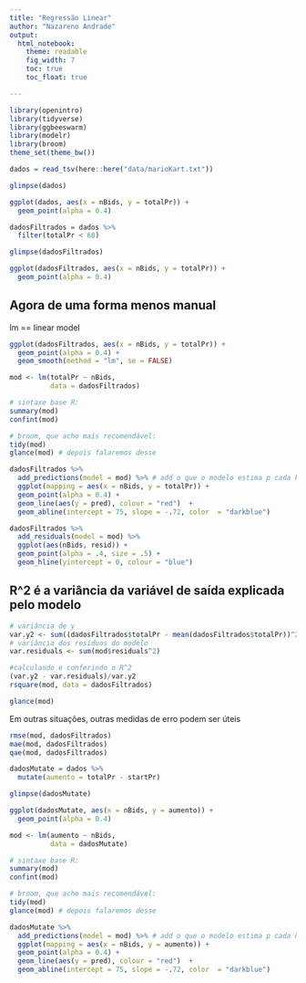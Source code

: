 ```yaml
---
title: "Regressão Linear" 
author: "Nazareno Andrade"
output: 
  html_notebook:
    theme: readable
    fig_width: 7
    toc: true
    toc_float: true

---
```


```r
library(openintro)
library(tidyverse)
library(ggbeeswarm)
library(modelr)
library(broom)
theme_set(theme_bw())
```

```r
dados = read_tsv(here::here("data/marioKart.txt"))

glimpse(dados)

ggplot(dados, aes(x = nBids, y = totalPr)) + 
  geom_point(alpha = 0.4)
```
```r
dadosFiltrados = dados %>% 
  filter(totalPr < 60)

glimpse(dadosFiltrados)

ggplot(dadosFiltrados, aes(x = nBids, y = totalPr)) + 
  geom_point(alpha = 0.4)
```

## Agora de uma forma menos manual

lm  == linear model

```r
ggplot(dadosFiltrados, aes(x = nBids, y = totalPr)) + 
  geom_point(alpha = 0.4) + 
  geom_smooth(method = "lm", se = FALSE)
```



```r
mod <- lm(totalPr ~ nBids, 
          data = dadosFiltrados)

# sintaxe base R:
summary(mod)
confint(mod)

# broom, que acho mais recomendável: 
tidy(mod)
glance(mod) # depois falaremos desse

dadosFiltrados %>% 
  add_predictions(model = mod) %>% # add o que o modelo estima p cada hs_grad
  ggplot(mapping = aes(x = nBids, y = totalPr)) + 
  geom_point(alpha = 0.4) + 
  geom_line(aes(y = pred), colour = "red")  + 
  geom_abline(intercept = 75, slope = -.72, color  = "darkblue") 
```

```r
dadosFiltrados %>% 
  add_residuals(model = mod) %>% 
  ggplot(aes(nBids, resid)) + 
  geom_point(alpha = .4, size = .5) + 
  geom_hline(yintercept = 0, colour = "blue")
```

## R^2 é a variância da variável de saída explicada pelo modelo

```r
# variância de y
var.y2 <- sum((dadosFiltrados$totalPr - mean(dadosFiltrados$totalPr))^2)
# variância dos resíduos do modelo
var.residuals <- sum(mod$residuals^2)

#calculando e conferindo o R^2
(var.y2 - var.residuals)/var.y2
rsquare(mod, data = dadosFiltrados)

glance(mod)
```

Em outras situações, outras medidas de erro podem ser úteis

```r
rmse(mod, dadosFiltrados)
mae(mod, dadosFiltrados)
qae(mod, dadosFiltrados)
```
```r
dadosMutate = dados %>% 
  mutate(aumento = totalPr - startPr)

glimpse(dadosMutate)

ggplot(dadosMutate, aes(x = nBids, y = aumento)) + 
  geom_point(alpha = 0.4)
```

```r
mod <- lm(aumento ~ nBids, 
          data = dadosMutate)

# sintaxe base R:
summary(mod)
confint(mod)

# broom, que acho mais recomendável: 
tidy(mod)
glance(mod) # depois falaremos desse

dadosMutate %>% 
  add_predictions(model = mod) %>% # add o que o modelo estima p cada hs_grad
  ggplot(mapping = aes(x = nBids, y = aumento)) + 
  geom_point(alpha = 0.4) + 
  geom_line(aes(y = pred), colour = "red")  + 
  geom_abline(intercept = 75, slope = -.72, color  = "darkblue") 
```
